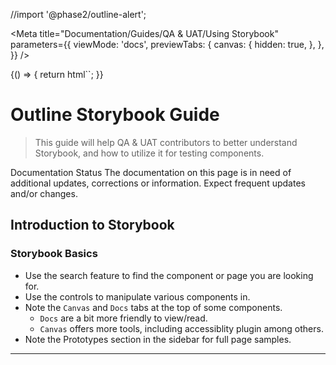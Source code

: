 //import '@phase2/outline-alert';

<Meta
  title="Documentation/Guides/QA & UAT/Using Storybook"
  parameters={{
    viewMode: 'docs',
    previewTabs: {
      canvas: {
        hidden: true,
      },
    },
  }}
/>

<Story name="Introduction">
  {() => {
    return html``;
  }}
</Story>

# Outline Storybook Guide

> This guide will help QA & UAT contributors to better understand Storybook, and how to utilize it for testing components.

<outline-alert statusType="info" size="large" class="mb-6">
  <span slot="outline-alert--header">Documentation Status</span>
  The documentation on this page is in need of additional updates, corrections or information. <span class="font-semibold italic">Expect frequent updates and/or changes.</span>
</outline-alert>

## Introduction to Storybook

### Storybook Basics
- Use the search feature to find the component or page you are looking for.
- Use the controls to manipulate various components in.
- Note the `Canvas` and `Docs` tabs at the top of some components. 
  - `Docs` are a bit more friendly to view/read.
  - `Canvas` offers more tools, including accessiblity plugin among others. 
- Note the Prototypes section in the sidebar for full page samples.

--- 
